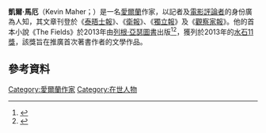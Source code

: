 '''凱爾·馬厄'''（Kevin Maher；{{bd|1972年}}）是一名[[愛爾蘭|愛爾蘭]]作家，以記者及[[電影評論者|電影評論者]]的身份廣為人知，其文章刊登於《[[泰晤士報|泰晤士報]]》、《[[衛報|衛報]]》、《[[獨立報|獨立報]]》及《[[觀察家報|觀察家報]]》。他的首本小說《The Fields》於2013年由[[列根·亞瑟圖書|列根·亞瑟圖書]]出版<ref>{{cite web |url= http://blogs.spectator.co.uk/books/2013/04/interview-with-a-writer-kevin-maher/ |title= Interview with a writer: Kevin Maher |last1= O'Malley |first1= JP |date= 2013-04-05 |website= http://blogs.spectator.co.uk |publisher= ''[[The_Spectator|The Spectator]]'' |accessdate= 2014-09-12 |archive-date= 2013-12-18 |archive-url= https://web.archive.org/web/20131218082144/http://blogs.spectator.co.uk/books/2013/04/interview-with-a-writer-kevin-maher/ |dead-url= no }}</ref><ref>{{cite web |url=http://www.gq-magazine.co.uk/entertainment/articles/2013-04/24/kevin-maher-the-fields-interview |title=A life well read: Kevin Maher talks similarities between fact and fiction |last1=Burton |first1=Charlie |date=13-04-24 |website=http://www.gq-magazine.co.uk |publisher=''[[GQ|GQ]]'' |accessdate=2014-09-12 |deadurl=yes |archiveurl=https://web.archive.org/web/20130522011131/http://www.gq-magazine.co.uk/entertainment/articles/2013-04/24/kevin-maher-the-fields-interview |archivedate=2013-05-22 }}</ref>，獲列於2013年的[[水石11獎|水石11獎]]，該獎旨在推廣首次著書作者的文學作品。

==參考資料==
{{reflist}}

[[Category:愛爾蘭作家|Category:愛爾蘭作家]]
[[Category:在世人物|Category:在世人物]]